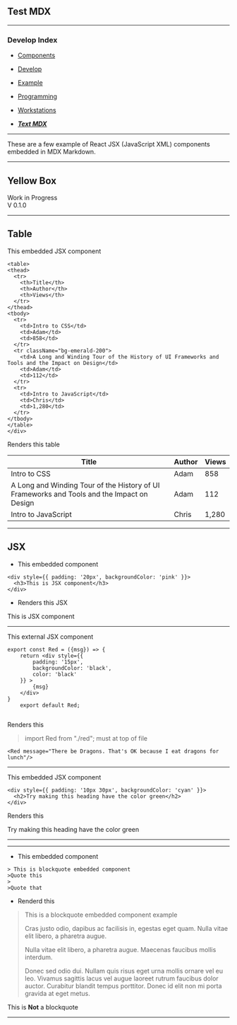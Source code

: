 
## Test MDX

---

<article className="prose prose-lg">

### Develop Index

- [ Components](webcomp)
- [ Develop](develop)
- [ Example](example)
- [ Programming](programming)
- [ Workstations](workstations)

- [ ***Text MDX*** ](testmdx)

</article>

---


These are a few example of  React JSX (JavaScript XML) components embedded in MDX Markdown. 

---

## Yellow Box
<div>
<article className="
  prose prose-lg
  box-border h w-52
  border-none
  py-3
  
  bg-yellow-200
  teåxt-center
  text-black
  font-bold
  leading-tight
  rounded-lg
  ">

Work in Progress<br/>
V 0.1.0

</article>
</div>

---

<div  className="table-auto" bg-gray-50>

## Table

This embedded JSX component

  
  ```
  <table>
  <thead>
    <tr>
      <th>Title</th>
      <th>Author</th>
      <th>Views</th>
    </tr>
  </thead>
  <tbody>
    <tr>
      <td>Intro to CSS</td>
      <td>Adam</td>
      <td>858</td>
    </tr>
    <tr className="bg-emerald-200">
      <td>A Long and Winding Tour of the History of UI Frameworks and Tools and the Impact on Design</td>
      <td>Adam</td>
      <td>112</td>
    </tr>
    <tr>
      <td>Intro to JavaScript</td>
      <td>Chris</td>
      <td>1,280</td>
    </tr>
  </tbody>
</table>
</div>
```

Renders this table

  <table>
  <thead>
    <tr>
      <th>Title</th>
      <th>Author</th>
      <th>Views</th>
    </tr>
  </thead>
  <tbody>
    <tr>
      <td>Intro to CSS</td>
      <td>Adam</td>
      <td>858</td>
    </tr>
    <tr className="bg-emerald-200">
      <td>A Long and Winding Tour of the History of UI Frameworks and Tools and the Impact on Design</td>
      <td>Adam</td>
      <td>112</td>
    </tr>
    <tr>
      <td>Intro to JavaScript</td>
      <td>Chris</td>
      <td>1,280</td>
    </tr>
  </tbody>
</table>
</div>

---

## JSX

- This embedded component

```
<div style={{ padding: '20px', backgroundColor: 'pink' }}>
  <h3>This is JSX component</h3>
</div>
```

- Renders this JSX

<div style={{ padding: '15px', backgroundColor: 'pink' }}>
  This is JSX component
</div>

---


This external JSX component

```
export const Red = ({msg}) => {
    return <div style={{
        padding: '15px',
        backgroundColor: 'black',
        color: 'black'
    }} >
        {msg}
    </div>
}
    export default Red;
    
```

Renders this

>import Red from "./red"; must at top of file

````
<Red message="There be Dragons. That's OK because I eat dragons for lunch"/>
````

<Red message="There be Dragons. That's OK because I eat dragons for lunch"/>


---

This embedded JSX component 

```
<div style={{ padding: '10px 30px', backgroundColor: 'cyan' }}>
  <h2>Try making this heading have the color green</h2>
</div>
```

Renders this

<div style={{ padding: '10px 30px', backgroundColor: 'cyan' }}>
  Try making this heading have the color green
</div>

---

---

- This embedded component
```
> This is blockquote embedded component
>Quote this
>
>Quote that
```
- Renderd this
> This is a blockquote embedded component example
>
> Cras justo odio, dapibus ac facilisis in, egestas eget quam. Nulla vitae elit libero, a pharetra augue.
>
> Nulla vitae elit libero, a pharetra augue. Maecenas faucibus mollis interdum.
>
> Donec sed odio dui. Nullam quis risus eget urna mollis ornare vel eu leo. Vivamus sagittis lacus vel augue laoreet rutrum faucibus dolor auctor. Curabitur blandit tempus porttitor. Donec id elit non mi porta gravida at eget metus.

This is **Not** a blockquote

---

